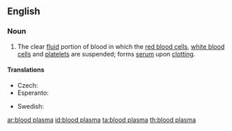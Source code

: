 ==English==
{{wikipedia}}

===Noun===
{{en-noun|sg=[[blood]] [[plasma]]|-}}

# The clear [[fluid]] portion of blood in which the [[red blood cell]]s, [[white blood cell]]s and [[platelet]]s are suspended; forms [[serum]] upon [[clotting]].

====Translations====
{{trans-top|clear fluid portion of blood}}
* Czech: {{t|cs|krevní plazma|f}}
* Esperanto: {{t|eo|sangoplasmo|xs=Esperanto}}
{{trans-mid}}
* Swedish: {{t+|sv|blodplasma|c}}
{{trans-bottom}}

[[ar:blood plasma]]
[[id:blood plasma]]
[[ta:blood plasma]]
[[th:blood plasma]]